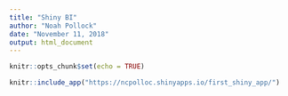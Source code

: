 ```yaml
---
title: "Shiny BI"
author: "Noah Pollock"
date: "November 11, 2018"
output: html_document
---
```


```r
knitr::opts_chunk$set(echo = TRUE)
```

```r
knitr::include_app("https://ncpolloc.shinyapps.io/first_shiny_app/")
```
